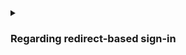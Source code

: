 <details>
<summary>

### Regarding redirect-based sign-in

</summary>

1. This authentication process follows the [OpenID Connect (OIDC)](https://openid.net/specs/openid-connect-core-1_0.html) protocol, and Logto enforces strict security measures to protect user sign-in.
2. If you have multiple apps, you can use the same identity provider (Logto). Once the user signs in to one app, Logto will automatically complete the sign-in process when the user accesses another app.

To learn more about the rationale and benefits of redirect-based sign-in, see [Logto sign-in experience explained](/concepts/sign-in-experience).

</details>
